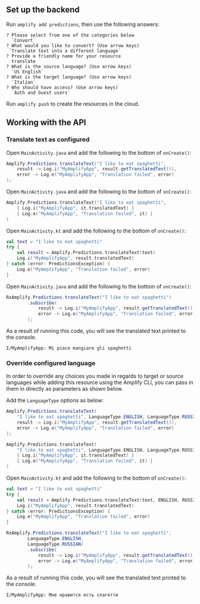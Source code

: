 ## Set up the backend

Run `amplify add predictions`, then use the following answers:

```console
? Please select from one of the categories below
  `Convert`
? What would you like to convert? (Use arrow keys)
 `Translate text into a different language`
? Provide a friendly name for your resource
  translate
? What is the source language? (Use arrow keys)
  `US English`
? What is the target language? (Use arrow keys)
  `Italian`
? Who should have access? (Use arrow keys)
  `Auth and Guest users`
```

Run `amplify push` to create the resources in the cloud.

## Working with the API

### Translate text as configured

<BlockSwitcher>
<CodeBlock name="Java">

Open `MainActivity.java` and add the following to the bottom of `onCreate()`:

```java
Amplify.Predictions.translateText("I like to eat spaghetti",
    result -> Log.i("MyAmplifyApp", result.getTranslatedText()),
    error -> Log.e("MyAmplifyApp", "Translation failed", error)
);
```

</CodeBlock>
<CodeBlock name="Kotlin - Callbacks">

Open `MainActivity.java` and add the following to the bottom of `onCreate()`:

```kotlin
Amplify.Predictions.translateText("I like to eat spaghetti",
    { Log.i("MyAmplifyApp", it.translatedText) }
    { Log.e("MyAmplifyApp", "Translation failed", it) }
)
```

</CodeBlock>
<CodeBlock name="Kotlin - Coroutines (Beta)">

Open `MainActivity.kt` and add the following to the bottom of `onCreate()`:

```kotlin
val text = "I like to eat spaghetti"
try {
    val result = Amplify.Predictions.translateText(text)
    Log.i("MyAmplifyApp", result.translatedText)
} catch (error: PredictionsException) {
    Log.e("MyAmplifyApp", "Translation failed", error)
}
```

</CodeBlock>
<CodeBlock name="RxJava">

Open `MainActivity.java` and add the following to the bottom of `onCreate()`:

```java
RxAmplify.Predictions.translateText("I like to eat spaghetti")
        .subscribe(
            result -> Log.i("MyAmplifyApp", result.getTranslatedText()),
            error -> Log.e("MyAmplifyApp", "Translation failed", error)
        );
```

</CodeBlock>
</BlockSwitcher>

As a result of running this code, you will see the translated text printed to the console.

```console
I/MyAmplifyApp: Mi piace mangiare gli spaghetti
```

### Override configured language

In order to override any choices you made in regards to target or source languages while adding this resource using the Amplify CLI, you can pass in them in directly as parameters as shown below.

Add the `LanguageType` options as below:

<BlockSwitcher>
<CodeBlock name="Java">

```java
Amplify.Predictions.translateText(
    "I like to eat spaghetti", LanguageType.ENGLISH, LanguageType.RUSSIAN,
    result -> Log.i("MyAmplifyApp", result.getTranslatedText()),
    error -> Log.e("MyAmplifyApp", "Translation failed", error)
);
```

</CodeBlock>
<CodeBlock name="Kotlin - Callbacks">

```kotlin
Amplify.Predictions.translateText(
    "I like to eat spaghetti", LanguageType.ENGLISH, LanguageType.RUSSIAN,
    { Log.i("MyAmplifyApp", it.translatedText) }
    { Log.e("MyAmplifyApp", "Translation failed", it) }
)
```

</CodeBlock>
<CodeBlock name="Kotlin - Coroutines (Beta)">

Open `MainActivity.kt` and add the following to the bottom of `onCreate()`:

```kotlin
val text = "I like to eat spaghetti"
try {
    val result = Amplify.Predictions.translateText(text, ENGLISH, RUSSIAN)
    Log.i("MyAmplifyApp", result.translatedText)
} catch (error: PredictionsException) {
    Log.e("MyAmplifyApp", "Translation failed", error)
}
```

</CodeBlock>
<CodeBlock name="RxJava">

```java
RxAmplify.Predictions.translateText("I like to eat spaghetti",
        LanguageType.ENGLISH,
        LanguageType.RUSSIAN)
        .subscribe(
            result -> Log.i("MyAmplifyApp", result.getTranslatedText()),
            error -> Log.e("MyAmplifyApp", "Translation failed", error)
        );
```

</CodeBlock>
</BlockSwitcher>

As a result of running this code, you will see the translated text printed to the console.

```console
I/MyAmplifyApp: Мне нравится есть спагетти
```
